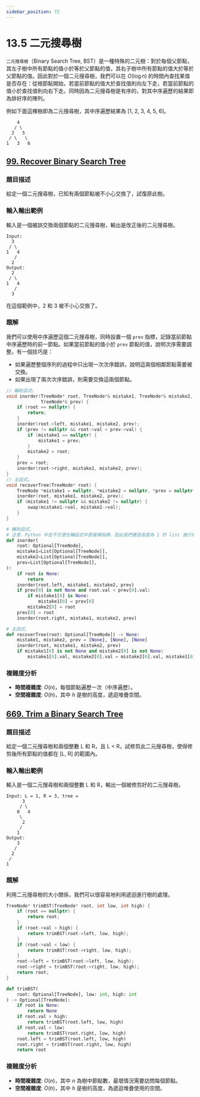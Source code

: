 ```yaml
---
sidebar_position: 72
---
```


# 13.5 二元搜尋樹

`二元搜尋樹`（Binary Search Tree, BST）是一種特殊的二元樹：對於每個父節點，其左子樹中所有節點的值小於等於父節點的值，其右子樹中所有節點的值大於等於父節點的值。因此對於一個二元搜尋樹，我們可以在 $O(\log n)$ 的時間內查找某值是否存在：從根節點開始，若當前節點的值大於查找值則向左下走，若當前節點的值小於查找值則向右下走。同時因為二元搜尋樹是有序的，對其中序遍歷的結果即為排好序的陣列。

例如下面這棵樹即為二元搜尋樹，其中序遍歷結果為 [1, 2, 3, 4, 5, 6]。

```
    4
   / \
  2   5
 / \   \
1   3   6
```

## [99. Recover Binary Search Tree](https://leetcode.com/problems/recover-binary-search-tree/)

### 題目描述

給定一個二元搜尋樹，已知有兩個節點被不小心交換了，試復原此樹。

### 輸入輸出範例

輸入是一個被誤交換兩個節點的二元搜尋樹，輸出是改正後的二元搜尋樹。

```
Input:
  3
 / \
1   4
   /
  2
Output:
  2
 / \
1   4
   /
  3
```

在這個範例中，2 和 3 被不小心交換了。

### 題解

我們可以使用中序遍歷這個二元搜尋樹，同時設置一個 `prev` 指標，記錄當前節點中序遍歷時的前一節點。如果當前節點的值小於 `prev` 節點的值，說明次序需要調整。有一個技巧是：

- 如果遍歷整個序列的過程中只出現一次次序錯誤，說明這兩個相鄰節點需要被交換。
- 如果出現了兩次次序錯誤，則需要交換這兩個節點。


<Tabs>
<TabItem value="cpp" label="C++">

```cpp
// 輔助函式。
void inorder(TreeNode* root, TreeNode*& mistake1, TreeNode*& mistake2,
             TreeNode*& prev) {
    if (root == nullptr) {
        return;
    }
    inorder(root->left, mistake1, mistake2, prev);
    if (prev != nullptr && root->val < prev->val) {
        if (mistake1 == nullptr) {
            mistake1 = prev;
        }
        mistake2 = root;
    }
    prev = root;
    inorder(root->right, mistake1, mistake2, prev);
}
// 主函式。
void recoverTree(TreeNode* root) {
    TreeNode *mistake1 = nullptr, *mistake2 = nullptr, *prev = nullptr;
    inorder(root, mistake1, mistake2, prev);
    if (mistake1 != nullptr && mistake2 != nullptr) {
        swap(mistake1->val, mistake2->val);
    }
}
```

</TabItem>
<TabItem value="py" label="Python">

```py
# 輔助函式。
# 注意，Python 中並不方便在輔函式中直接傳指標，因此我們建造長度為 1 的 list 進行傳引用。
def inorder(
    root: Optional[TreeNode],
    mistake1=List[Optional[TreeNode]],
    mistake2=List[Optional[TreeNode]],
    prev=List[Optional[TreeNode]],
):
    if root is None:
        return
    inorder(root.left, mistake1, mistake2, prev)
    if prev[0] is not None and root.val < prev[0].val:
        if mistake1[0] is None:
            mistake1[0] = prev[0]
        mistake2[0] = root
    prev[0] = root
    inorder(root.right, mistake1, mistake2, prev)

# 主函式。
def recoverTree(root: Optional[TreeNode]) -> None:
    mistake1, mistake2, prev = [None], [None], [None]
    inorder(root, mistake1, mistake2, prev)
    if mistake1[0] is not None and mistake2[0] is not None:
        mistake1[0].val, mistake2[0].val = mistake2[0].val, mistake1[0].val
```

</TabItem>

</Tabs>

### 複雜度分析

- **時間複雜度**: $O(n)$，每個節點遍歷一次（中序遍歷）。
- **空間複雜度**: $O(h)$，其中 $h$ 是樹的高度，遞迴堆疊空間。


## [669. Trim a Binary Search Tree](https://leetcode.com/problems/trim-a-binary-search-tree/)

### 題目描述

給定一個二元搜尋樹和兩個整數 L 和 R，且 L < R，試修剪此二元搜尋樹，使得修剪後所有節點的值都在 [L, R] 的範圍內。

### 輸入輸出範例

輸入是一個二元搜尋樹和兩個整數 L 和 R，輸出一個被修剪好的二元搜尋樹。

```
Input: L = 1, R = 3, tree =
      3
     / \
    0   4
     \
      2
     /
    1
Output:
    3
   /
  2
 /
1
```

### 題解

利用二元搜尋樹的大小關係，我們可以很容易地利用遞迴進行樹的處理。

<Tabs>
<TabItem value="cpp" label="C++">

```cpp
TreeNode* trimBST(TreeNode* root, int low, int high) {
    if (root == nullptr) {
        return root;
    }
    if (root->val > high) {
        return trimBST(root->left, low, high);
    }
    if (root->val < low) {
        return trimBST(root->right, low, high);
    }
    root->left = trimBST(root->left, low, high);
    root->right = trimBST(root->right, low, high);
    return root;
}
```

</TabItem>
<TabItem value="py" label="Python">

```py
def trimBST(
    root: Optional[TreeNode], low: int, high: int
) -> Optional[TreeNode]:
    if root is None:
        return None
    if root.val > high:
        return trimBST(root.left, low, high)
    if root.val < low:
        return trimBST(root.right, low, high)
    root.left = trimBST(root.left, low, high)
    root.right = trimBST(root.right, low, high)
    return root
```

</TabItem>

</Tabs>

### 複雜度分析

- **時間複雜度**: $O(n)$，其中 $n$ 為樹中節點數，最壞情況需要訪問每個節點。
- **空間複雜度**: $O(h)$，其中 $h$ 是樹的高度，為遞迴堆疊使用的空間。
